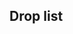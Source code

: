 ==Drop list==
{{Section}}
{{Map/Drops
|regular = true
|no_legend = true
|filter_button = true
|nodes = A, B, C, E, J, K, L, N
|boss = N
|Akatsuki:N/{A:0.89%}
|Akebono:N/{A:1.87%}
|Akigumo:N/{S:1.95%}
|Akitsushima:C/{S:0.29%}
|Aoba:C/{S:2.25%}, E/{S:1.59%}, J/{S:3.03%}, L/{S:3.95%}, N/{S:1.86%  A:2.00%}
|Asagumo:N/{S:1.78%  A:0.82%}
|Atago:N/{S:1.89%  A:1.94%}
|Ayanami:N/{A:1.80%}
|Chikuma:C/{S:1.12%}, L/{S:1.32%}, N/{S:2.04%  A:1.69%}
|Chitose:C/{S:1.12%}, J/{S:2.27%}, L/{S:5.26%}, N/{S:0.06%  A:1.89%}
|Chiyoda:C/{S:1.13%}, J/{S:0.76%}, L/{S:2.63%}, N/{A:1.98%}
|Choukai:N/{S:1.88%  A:1.95%}
|Fubuki:N/{A:2.03%}
|Fumizuki:A/{S:0.79%}, B/{S:0.73%}, C/{S:2.30%  A:1.52%}, E/{S:1.59%  A:1.48%}, J/{S:2.27%  A:2.18%}, K/{S:2.12%  A:0.34%}
|Furutaka:C/{S:2.14%}, E/{S:0.40%}, J/{S:2.27%}, L/{S:1.32%}, N/{S:1.90%  A:1.97%}
|Fusou:N/{S:1.88%  A:1.73%}
|Haruna:N/{S:1.99%}
|Hatsuharu:N/{A:2.01%}
|Hatsushimo:N/{A:2.22%}
|Hatsuyuki:N/{A:1.85%}
|Hayasui:N/{S:1.31%}
|Hibiki:N/{A:0.14%}
|Hiei:N/{S:1.78%}
|Hiryuu:C/{S:1.04%}, N/{S:1.84%}
|Hyuuga:N/{S:4.04%  A:1.04%}
|Ikazuchi:N/{A:0.02%}
|Ise:N/{S:3.86%  A:1.06%}
|Isonami:N/{A:1.89%}
|Isuzu:N/{S:1.83%  A:1.89%}
|Jintsuu:N/{S:1.85%  A:1.99%}
|Kako:C/{S:2.09%}, E/{S:1.59%}, J/{S:2.27%}, L/{S:1.32%}, N/{S:1.87%  A:1.73%}
|Kikuzuki:A/{S:0.83%}, B/{S:0.77%}, C/{S:2.31%  A:1.58%}, E/{S:2.78%  A:1.77%}, J/{S:1.51%  A:1.21%}, K/{S:1.93%  A:0.51%}, L/{S:3.95%}
|Kinugasa:C/{S:2.45%}, J/{S:2.27%}, L/{S:2.63%}, N/{S:3.07%}
|Kirishima:N/{S:1.89%}
|Kisaragi:A/{S:1.37%}, B/{S:1.32%}, C/{S:4.82%  A:3.90%}, E/{S:6.75%  A:3.84%}, J/{S:3.03%  A:6.55%}, K/{S:4.24%  A:1.01%}, L/{S:5.26%}, N/{S:0.80%  A:1.87%}
|Kiso:N/{S:1.99%  A:1.93%}
|Kongou:N/{S:1.92%}
|Kuma:N/{S:1.86%  A:1.81%}
|Makigumo:N/{S:1.86%}
|Maya:N/{S:1.83%  A:1.92%}
|Mikazuki:A/{S:0.77%}, B/{S:0.85%}, C/{S:2.04%  A:1.58%}, E/{S:3.17%  A:1.33%}, J/{S:3.79%  A:2.18%}, K/{S:1.54%  A:0.68%}, L/{S:1.32%}
|Miyuki:N/{A:2.00%}
|Mizuho:C/{S:0.07%}
|Mochizuki:A/{S:1.61%}, B/{S:1.62%}, C/{S:3.99%  A:3.81%}, E/{S:4.76%  A:3.69%}, J/{S:6.06%  A:7.77%}, K/{S:5.59%  A:2.37%}, L/{S:3.95%}, N/{S:0.02%  A:0.01%}
|Mogami:N/{S:2.07%  A:1.94%}
|Murakumo:N/{A:1.73%}
|Murasame:A/{S:0.10%}, B/{S:0.10%}, C/{S:1.15%  A:0.75%}, E/{S:0.79%  A:1.33%}, J/{S:0.76%  A:1.94%}, K/{S:1.73%}
|Mutsu:N/{S:1.95%}
|Mutsuki:A/{S:1.30%}, B/{S:1.28%}, C/{S:4.79%  A:3.84%}, E/{S:7.94%  A:2.22%}, J/{S:8.33%  A:2.67%}, K/{S:4.05%  A:1.01%}, L/{S:6.58%}
|Nagara:N/{S:1.85%  A:1.90%}
|Nagato:N/{S:1.80%}
|Nagatsuki:A/{S:0.83%}, B/{S:0.81%}, C/{S:2.26%  A:1.59%}, E/{S:3.57%  A:0.44%}, J/{S:3.79%  A:2.43%}, K/{S:2.70%  A:0.85%}, L/{S:1.32%}
|Naka:N/{S:1.79%  A:2.05%}
|Natori:N/{S:1.91%  A:1.81%}
|Nenohi:N/{A:1.90%}
|Oboro:N/{A:2.01%}
|Samidare:A/{S:0.19%}, B/{S:0.24%}, C/{S:1.10%  A:0.77%}, E/{S:1.98%  A:0.74%}, J/{A:0.97%}, K/{S:1.16%}, L/{S:5.26%}
|Satsuki:A/{S:0.78%}, B/{S:0.77%}, C/{S:2.43%  A:1.56%}, E/{S:2.78%  A:1.62%}, J/{S:3.79%  A:1.94%}, K/{S:1.35%  A:0.17%}, L/{S:2.63%}
|Sazanami:N/{A:2.01%}
|Sendai:N/{S:2.02%  A:1.90%}
|Shigure:C/{S:1.13%  A:0.75%}, E/{S:1.59%  A:1.62%}, J/{S:0.76%  A:1.46%}, K/{S:1.16%}
|Shikinami:N/{A:2.03%}
|Shiratsuyu:C/{S:1.17%  A:0.78%}, E/{S:1.19%  A:1.33%}, J/{S:3.79%  A:0.73%}, K/{S:1.54%}, L/{S:1.32%}
|Shirayuki:N/{A:1.90%}
|Souryuu:C/{S:2.21%}, J/{S:2.27%}, L/{S:2.63%}, N/{S:1.91%}
|Suzukaze:A/{S:0.20%}, B/{S:0.21%}, C/{S:1.22%  A:0.79%}, E/{S:1.98%  A:0.29%}, J/{S:0.76%  A:1.21%}, K/{S:1.73%}
|Takao:N/{S:1.82%  A:1.97%}
|Tama:N/{S:2.08%  A:1.82%}
|Tanikaze:C/{S:1.10%}, J/{S:0.76%}, N/{S:2.04%}
|Tatsuta:C/{S:1.04%  A:0.83%}, E/{S:2.38%}, J/{S:0.76%  A:1.21%}, N/{S:1.91%  A:1.96%}
|Tenryuu:C/{S:1.02%  A:0.69%}, E/{S:2.38%}, J/{S:3.03%  A:0.24%}, L/{S:2.63%}, N/{S:1.89%  A:1.90%}
|Tokitsukaze:N/{S:1.93%  A:1.71%}
|Tone:C/{S:1.02%}, E/{S:0.40%}, J/{S:0.76%}, N/{S:1.96%  A:1.87%}
|Urakaze:C/{S:1.01%}, J/{S:1.51%}, N/{S:1.78%}
|Ushio:N/{A:2.05%}
|Wakaba:N/{A:1.90%}
|Yamagumo:N/{S:1.81%  A:0.91%}
|Yamashiro:N/{S:1.84%  A:1.76%}
|Yayoi:C/{S:1.88%  A:0.15%}, E/{S:0.40%}, J/{S:0.76%}, L/{S:3.95%}, N/{S:4.03%  A:3.17%}
|Yura:N/{S:1.98%  A:1.94%}
|Yuubari:C/{S:1.27%  A:0.45%}, E/{S:1.19%}, J/{S:1.51%  A:0.24%}, L/{S:5.26%}, N/{S:2.29%  A:3.39%}
|Yuudachi:A/{S:0.11%}, B/{S:0.11%}, C/{S:1.06%  A:0.81%}, E/{S:1.19%  A:0.59%}, J/{S:0.76%  A:0.48%}, K/{S:1.16%}, L/{S:1.32%}
|Yuugumo:N/{S:1.94%}
}}
{{SectionEnd}}